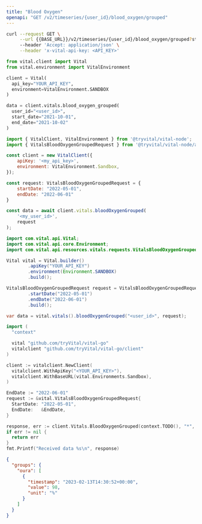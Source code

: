 ```yaml
---
title: "Blood Oxygen"
openapi: "GET /v2/timeseries/{user_id}/blood_oxygen/grouped"
---
```


<RequestExample>

```bash cURL
curl --request GET \
     --url {{BASE_URL}}/v2/timeseries/{user_id}/blood_oxygen/grouped?start_date={{START_DATE}}&end_date={{END_DATE}} \
     --header 'Accept: application/json' \
     --header 'x-vital-api-key: <API_KEY>'
```

```python Python
from vital.client import Vital
from vital.environment import VitalEnvironment

client = Vital(
  api_key="YOUR_API_KEY",
  environment=VitalEnvironment.SANDBOX
)

data = client.vitals.blood_oxygen_grouped(
  user_id="<user_id>", 
  start_date="2021-10-01", 
  end_date="2021-10-02"
)
```

```javascript Node
import { VitalClient, VitalEnvironment } from '@tryvital/vital-node';
import { VitalsBloodOxygenGroupedRequest } from '@tryvital/vital-node/api/resources/vitals';

const client = new VitalClient({
    apiKey: '<my_api_key>',
    environment: VitalEnvironment.Sandbox,
});

const request: VitalsBloodOxygenGroupedRequest = {
    startDate: "2022-05-01",
    endDate: "2022-06-01"
}

const data = await client.vitals.bloodOxygenGrouped(
    '<my_user_id>',
    request
);
```

```java Java
import com.vital.api.Vital;
import com.vital.api.core.Environment;
import com.vital.api.resources.vitals.requests.VitalsBloodOxygenGroupedRequest;

Vital vital = Vital.builder()
        .apiKey("YOUR_API_KEY")
        .environment(Environment.SANDBOX)
        .build();

VitalsBloodOxygenGroupedRequest request = VitalsBloodOxygenGroupedRequest.builder()
        .startDate("2022-05-01")
        .endDate("2022-06-01")
        .build();

var data = vital.vitals().bloodOxygenGrouped("<user_id>", request);
```

```go Go
import (
  "context"

  vital "github.com/tryVital/vital-go"
  vitalclient "github.com/tryVital/vital-go/client"
)

client := vitalclient.NewClient(
  vitalclient.WithApiKey("<YOUR_API_KEY>"),
  vitalclient.WithBaseURL(vital.Environments.Sandbox),
)

EndDate := "2022-06-01"
request := &vital.VitalsBloodOxygenGroupedRequest{
  StartDate: "2022-05-01",
  EndDate:   &EndDate,
}

response, err := client.Vitals.BloodOxygenGrouped(context.TODO(), "*", request)
if err != nil {
  return err
}
fmt.Printf("Received data %s\n", response)
```

</RequestExample>

<ResponseExample>

```json Example
{
  "groups": {
    "oura": [
      {
        "timestamp": "2023-02-13T14:30:52+00:00",
        "value": 98,
        "unit": "%"
      }
    ]
  }
}
```

</ResponseExample>
